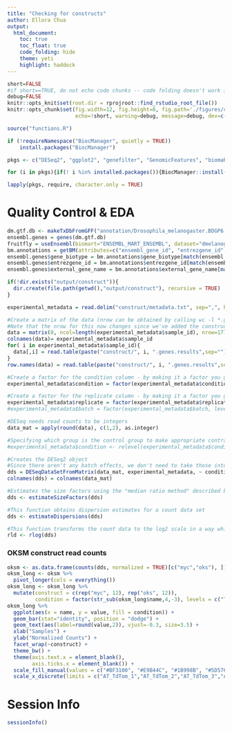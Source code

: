 ```yaml
---
title: "Checking for constructs"
author: Ellora Chua
output: 
  html_document:
    toc: true
    toc_float: true
    code_folding: hide
    theme: yeti
    highlight: haddock
---
```


```r
short=FALSE 
#if short==TRUE, do not echo code chunks -- code folding doesn't work if short == TRUE
debug=FALSE
knitr::opts_knit$set(root.dir = rprojroot::find_rstudio_root_file())
knitr::opts_chunk$set(fig.width=12, fig.height=8, fig.path='./figures/construct/',
                      echo=!short, warning=debug, message=debug, dev=c("png", "cairo_pdf"))
```

```r
source("functions.R")

if (!requireNamespace("BiocManager", quietly = TRUE))
    install.packages("BiocManager")

pkgs <- c("DESeq2", "ggplot2", "genefilter", "GenomicFeatures", "biomaRt", "knitr", "reshape2", "scales", "Biostrings", "BSgenome.Dmelanogaster.UCSC.dm6", "tidyverse", "pheatmap", "RColorBrewer", "DT", "enrichR", "factoextra", "cowplot")

for (i in pkgs){if(! i %in% installed.packages()){BiocManager::install(i)}}

lapply(pkgs, require, character.only = TRUE)
```

# Quality Control & EDA
```r
dm.gtf.db <- makeTxDbFromGFF("annotation/Drosophila_melanogaster.BDGP6.22.97.chr.gtf", format="gtf" )
ensembl.genes = genes(dm.gtf.db)
fruitfly = useEnsembl(biomart="ENSEMBL_MART_ENSEMBL", dataset="dmelanogaster_gene_ensembl", mirror = "uswest")
bm.annotations = getBM(attributes=c("ensembl_gene_id", "entrezgene_id", "gene_biotype", "external_gene_name"), mart=fruitfly, filters="ensembl_gene_id", values=ensembl.genes$gene_id, uniqueRows=TRUE)
ensembl.genes$gene_biotype = bm.annotations$gene_biotype[match(ensembl.genes$gene_id, bm.annotations$ensembl_gene_id) ]
ensembl.genes$entrezgene_id = bm.annotations$entrezgene_id[match(ensembl.genes$gene_id, bm.annotations$ensembl_gene_id) ]
ensembl.genes$external_gene_name = bm.annotations$external_gene_name[match(ensembl.genes$gene_id, bm.annotations$ensembl_gene_id) ]

if(!dir.exists("output/construct")){
  dir.create(file.path(getwd(),"output/construct"), recursive = TRUE)
}
```

```r
experimental_metadata = read.delim("construct/metadata.txt", sep=",", header=TRUE, stringsAsFactors=FALSE)

#Create a matrix of the data (nrow can be obtained by calling wc -l *.genes.results in terminal; note -1 for header)
#Note that the nrow for this now changes since we've added the construct
data = matrix(0, ncol=length(experimental_metadata$sample_id), nrow=17716)
colnames(data)= experimental_metadata$sample_id
for( i in experimental_metadata$sample_id){
  data[,i] = read.table(paste("construct/", i, ".genes.results",sep=""), sep="\t", header=TRUE)$expected_count
}
row.names(data) = read.table(paste("construct/", i, ".genes.results",sep=""), sep="\t", header=TRUE)$gene_id

#Create a factor for the condition column - by making it a factor you give it an order
experimental_metadata$condition = factor(experimental_metadata$condition, levels=c("Control", "OKSM", "Senolytic", "Senolytic_OKSM"))

#Create a factor for the replicate column - by making it a factor you give it an order
experimental_metadata$replicate = factor(experimental_metadata$replicate, levels=c("1", "2", "3"))
#experimental_metadata$batch = factor(experimental_metadata$batch, levels=c("1", "2", "3"))

#DESeq needs read counts to be integers
data_mat = apply(round(data), c(1,2), as.integer)

#Specifying which group is the control group to make appropriate contrasts downstream
#experimental_metadata$condition <- relevel(experimental_metadata$condition, ref = "Control")

#Creates the DESeq2 object
#Since there aren't any batch effects, we don't need to take those into account
dds = DESeqDataSetFromMatrix(data_mat, experimental_metadata, ~ condition)
colnames(dds) = colnames(data_mat)

#Estimates the size factors using the "median ratio method" described by Equation 5 in Anders and Huber (2010)
dds <- estimateSizeFactors(dds) 

#This function obtains dispersion estimates for a count data set
dds <- estimateDispersions(dds)

#This function transforms the count data to the log2 scale in a way which minimizes differences between samples for rows with small counts
rld <- rlog(dds)
```

### OKSM construct read counts
```r
oksm <- as.data.frame(counts(dds, normalized = TRUE)[c("myc","oks"), ])
oksm_long <- oksm %>%
  pivot_longer(cols = everything())
oksm_long <- oksm_long %>%
  mutate(construct = c(rep("myc", 12), rep("oks", 12)),
         condition = factor(str_sub(oksm_long$name,4,-3), levels = c("TdTom", "OKSM", "Sen", "Sen_OKSM")))
oksm_long %>%
  ggplot(aes(x = name, y = value, fill = condition)) + 
  geom_bar(stat="identity", position = "dodge") +
  geom_text(aes(label=round(value,2)), vjust=-0.3, size=3.5) + 
  xlab("Samples") +
  ylab("Normalised Counts") +
  facet_wrap(~construct) +
  theme_bw() +
  theme(axis.text.x = element_blank(),
        axis.ticks.x = element_blank()) +
  scale_fill_manual(values = c("#BF3100", "#E9B44C", "#1B998B", "#5D576B")) +
  scale_x_discrete(limits = c("AT_TdTom_1","AT_TdTom_2","AT_TdTom_3","AT_OKSM_1","AT_OKSM_2","AT_OKSM_3","AT_Sen_1","AT_Sen_2","AT_Sen_3","AT_Sen_OKSM_1","AT_Sen_OKSM_2","AT_Sen_OKSM_3"))
```

# Session Info
```r
sessionInfo()
```